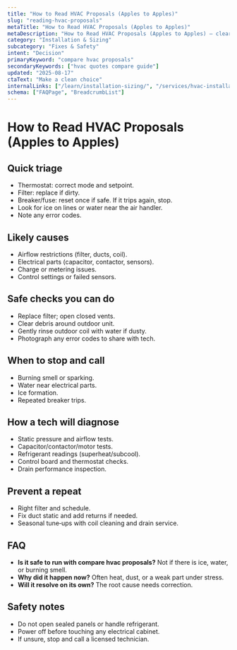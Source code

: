 ```yaml
---
title: "How to Read HVAC Proposals (Apples to Apples)"
slug: "reading-hvac-proposals"
metaTitle: "How to Read HVAC Proposals (Apples to Apples)"
metaDescription: "How to Read HVAC Proposals (Apples to Apples) — clear steps, practical detail, and when to call a pro in North Texas."
category: "Installation & Sizing"
subcategory: "Fixes & Safety"
intent: "Decision"
primaryKeyword: "compare hvac proposals"
secondaryKeywords: ["hvac quotes compare guide"]
updated: "2025-08-17"
ctaText: "Make a clean choice"
internalLinks: ["/learn/installation-sizing/", "/services/hvac-installation/"]
schema: ["FAQPage", "BreadcrumbList"]
---
```


# How to Read HVAC Proposals (Apples to Apples)



## Quick triage
- Thermostat: correct mode and setpoint.
- Filter: replace if dirty.
- Breaker/fuse: reset once if safe. If it trips again, stop.
- Look for ice on lines or water near the air handler.
- Note any error codes.


## Likely causes
- Airflow restrictions (filter, ducts, coil).
- Electrical parts (capacitor, contactor, sensors).
- Charge or metering issues.
- Control settings or failed sensors.


## Safe checks you can do
- Replace filter; open closed vents.
- Clear debris around outdoor unit.
- Gently rinse outdoor coil with water if dusty.
- Photograph any error codes to share with tech.


## When to stop and call
- Burning smell or sparking.
- Water near electrical parts.
- Ice formation.
- Repeated breaker trips.


## How a tech will diagnose
- Static pressure and airflow tests.
- Capacitor/contactor/motor tests.
- Refrigerant readings (superheat/subcool).
- Control board and thermostat checks.
- Drain performance inspection.


## Prevent a repeat
- Right filter and schedule.
- Fix duct static and add returns if needed.
- Seasonal tune‑ups with coil cleaning and drain service.


## FAQ
- **Is it safe to run with compare hvac proposals?** Not if there is ice, water, or burning smell.
- **Why did it happen now?** Often heat, dust, or a weak part under stress.
- **Will it resolve on its own?** The root cause needs correction.


## Safety notes
- Do not open sealed panels or handle refrigerant.
- Power off before touching any electrical cabinet.
- If unsure, stop and call a licensed technician.

